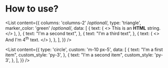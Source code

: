 # How to use?



<List
  content={{
    columns: 'columns-2' /*optional*/,
    type: 'triangle',
    marker_color: 'green' /*optional*/,
    data: [
      {
        text: (
          <>
            This is an <strong>HTML</strong> string.
          </>
        ),
      },
      {
        text: "I'm a second text",
      },
      {
        text: "I'm a third text",
      },
      {
        text: (
          <>
            And I'm 4<sup>th</sup> text.
          </>
        ),
      },
    ],
  }}
/>

<List
  content={{
    type: 'circle',
    custom: 'm-10 px-5',
    data: [
      {
        text: "I'm a first item",
        custom_style: 'py-3',
      },
      {
        text: "I'm a second item",
        custom_style: 'py-3',
      },
    ],
  }}
/>
